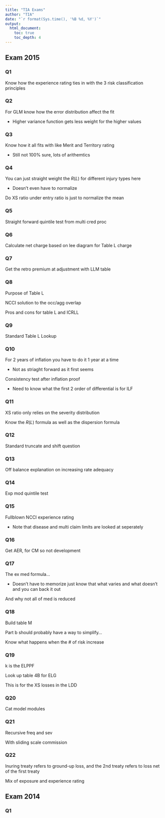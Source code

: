 ```yaml
---
title: "TIA Exams"
author: "TIA"
date: "`r format(Sys.time(), '%B %d, %Y')`"
output: 
  html_document:
    toc: true
    toc_depth: 4
---
```


## Exam 2015

### Q1

Know how the experience rating ties in with the 3 risk classification principles

### Q2

For GLM know how the error distribution affect the fit

* Higher variance function gets less weight for the higher values

### Q3

Know how it all fits with like Merit and Territory rating

* Still not 100% sure, lots of arithemtics

### Q4

You can just straight weight the $R(L)$ for different injury types here

* Doesn't even have to normalize

Do XS ratio under entry ratio is just to normalize the mean

### Q5

Straight forward quintile test from multi cred proc

### Q6

Calculate net charge based on lee diagram for Table L charge

### Q7

Get the retro premium at adjustment with LLM table

### Q8

Purpose of Table L

NCCI solution to the occ/agg overlap

Pros and cons for table L and ICRLL

### Q9

Standard Table L Lookup

### Q10

For 2 years of inflation you have to do it 1 year at a time

* Not as striaght forward as it first seems

Consistency test after inflation proof

* Need to know what the first 2 order of differential is for ILF

### Q11

XS ratio only relies on the severity distribution

Know the $R(L)$ formula as well as the dispersion formula

### Q12

Standard truncate and shift question

### Q13

Off balance explanation on increasing rate adequacy

### Q14

Exp mod quintile test

### Q15

Fullblown NCCI experience rating

* Note that disease and multi claim limits are looked at seperately

### Q16

Get AER, for CM so not development

### Q17

The ex med formula...

* Doesn't have to memorize just know that what varies and what doesn't and you can back it out

And why not all of med is reduced

### Q18

Build table M

Part b should probably have a way to simplify...

Know what happens when the \# of risk increase

### Q19

k is the ELPPF

Look up table 4B for ELG

This is for the XS losses in the LDD

### Q20

Cat model modules

### Q21

Recursive freq and sev

With sliding scale commission

### Q22

Inuring treaty refers to ground-up loss, and the 2nd treaty refers to loss net of the first treaty

Mix of exposure and experience rating

## Exam 2014

### Q1

